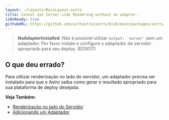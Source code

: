 ```yaml
---
layout: ~/layouts/MainLayout.astro
title: Cannot use Server-side Rendering without an adapter.
i18nReady: true
githubURL: https://github.com/withastro/astro/blob/main/packages/astro/src/core/errors/errors-data.ts
---
```


> **NoAdapterInstalled**: Não é possível utilizar `output: 'server'` sem um adaptador. Por favor instale e configure o adaptador de servidor apropriado para seu deploy. (E03017)

## O que deu errado?

Para utilizar renderização no lado do servidor, um adaptador precisa ser instalado para que o Astro saiba como gerar o resultado apropriado para sua plataforma de deploy desejada.

**Veja Também:**
-  [Renderização no lado do Servidor](/pt-br/guides/server-side-rendering/)
-  [Adicionando um Adaptador](/pt-br/guides/server-side-rendering/#adicionando-um-adaptador)


